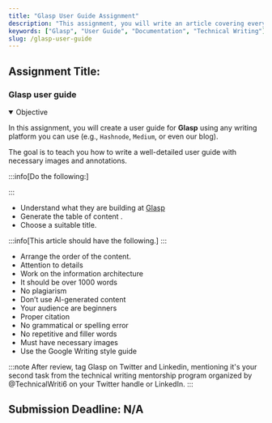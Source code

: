 ```yaml
---
title: "Glasp User Guide Assignment"
description: "This assignment, you will write an article covering everything about Glasp https://glasp.co/ and how to use it."
keywords: ["Glasp", "User Guide", "Documentation", "Technical Writing"]
slug: /glasp-user-guide
---
```


## Assignment Title:

### Glasp user guide

<details open>
  <summary>Objective</summary>
  
In this assignment, you will create a user guide for **Glasp** using any writing platform you can use (e.g., `Hashnode`, `Medium`, or even our blog).

The goal is to teach you how to write a well-detailed user guide with necessary images and annotations.

</details>

:::info[Do the following:]

:::

- Understand what they are building at [Glasp](https://glasp.co/)
- Generate the table of content .
- Choose a suitable title.

:::info[This article should have the following.]
:::

- Arrange the order of the content.
- Attention to details
- Work on the information architecture
- It should be over 1000 words
- No plagiarism
- Don’t use AI-generated content
- Your audience are beginners
- Proper citation
- No grammatical or spelling error
- No repetitive and filler words
- Must have necessary images
- Use the Google Writing style guide

:::note
After review, tag Glasp on Twitter and Linkedin, mentioning it's your second task from the technical writing mentorship program organized by @TechnicalWriti6 on your Twitter handle or LinkedIn.
:::

## Submission Deadline: N/A
